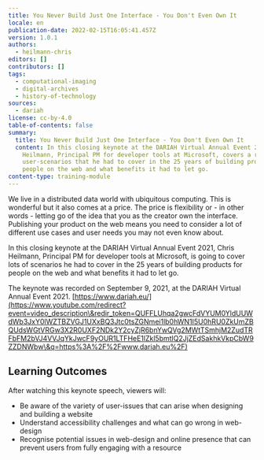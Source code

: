 ```yaml
---
title: You Never Build Just One Interface - You Don't Even Own It
locale: en
publication-date: 2022-02-15T16:05:41.457Z
version: 1.0.1
authors:
  - heilmann-chris
editors: []
contributors: []
tags:
  - computational-imaging
  - digital-archives
  - history-of-technology
sources:
  - dariah
license: cc-by-4.0
table-of-contents: false
summary:
  title: You Never Build Just One Interface - You Don't Even Own It
  content: In this closing keynote at the DARIAH Virtual Annual Event 2021, Chris
    Heilmann, Principal PM for developer tools at Microsoft, covers a range of
    user-scenarios that he had to cover in the 25 years of building products for
    people on the web and what benefits it had to let go.
content-type: training-module
---
```

We live in a distributed data world with ubiquitous computing. This is wonderful but it also comes at a price. The price is flexibility or - in other words - letting go of the idea that you as the creator own the interface. Publishing your product on the web means you need to consider a lot of different use cases and user needs you may not even know about.

In this closing keynote at the DARIAH Virtual Annual Event 2021, Chris Heilmann, Principal PM for developer tools at Microsoft, is going to cover lots of scenarios he had to cover in the 25 years of building products for people on the web and what benefits it had to let go.

The keynote was recorded on September 9, 2021, at the DARIAH Virtual Annual Event 2021. [https://www.dariah.eu/](https://www.youtube.com/redirect?event=video_description\&redir_token=QUFFLUhqa2gwcFdVYUM0YldUUWdWb3JxY0lWZTBZVGJ1UXxBQ3Jtc0tsZGNmei1lb0hWN1I5U0hRU0ZkUmZBQUdsWGtVRGw3X2R0UXF2NDk2Y2cyZjR6bnYwQVg2MWtTSmhjM2ZudTRFbFM2bVJ4VVJqYkJwcF9yOUR1LTFHeE1lZkl5bmtlQ2JjZEdSakhkVkpCbW9ZZDNWbw\&q=https%3A%2F%2Fwww.dariah.eu%2F)

## Learning Outcomes

After watching this keynote speech, viewers will:

* Be aware of the variety of user-issues that can arise when designing and building a website
* Understand accessibility challenges and what can go wrong in web-design
* Recognise potential issues in web-design and online presence that can prevent users from fully engaging with a resource

<VideoCard provider="youtube" id="0xFSco1azVc" title="You Never Build Just One Interface - You Don't Even Own It" subtitle="Click here to view" image="images/chris-heilmann-image.png" />
